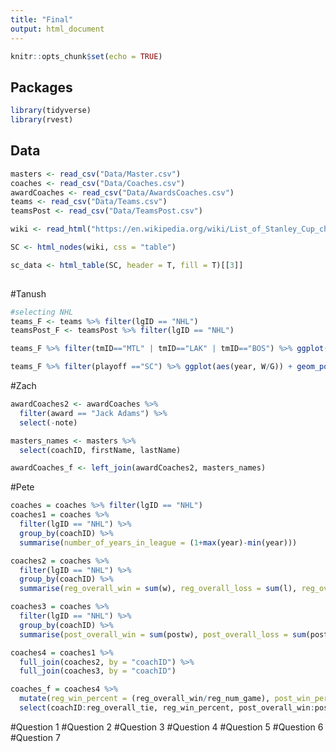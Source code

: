 ```yaml
---
title: "Final"
output: html_document
---
```


```r
knitr::opts_chunk$set(echo = TRUE)
```

## Packages

```r
library(tidyverse)
library(rvest)
```

## Data 

```r
masters <- read_csv("Data/Master.csv")
coaches <- read_csv("Data/Coaches.csv")
awardCoaches <- read_csv("Data/AwardsCoaches.csv")
teams <- read_csv("Data/Teams.csv")
teamsPost <- read_csv("Data/TeamsPost.csv")

wiki <- read_html("https://en.wikipedia.org/wiki/List_of_Stanley_Cup_champions")

SC <- html_nodes(wiki, css = "table")

sc_data <- html_table(SC, header = T, fill = T)[[3]]
                 
```

#Tanush
```r
#selecting NHL
teams_F <- teams %>% filter(lgID == "NHL")
teamsPost_F <- teamsPost %>% filter(lgID == "NHL")

teams_F %>% filter(tmID=="MTL" | tmID=="LAK" | tmID=="BOS") %>% ggplot(aes(year, W)) + geom_point(aes(color=tmID)) + geom_line(aes(color=tmID), alpha =0.6) + labs(y="Wins")

teams_F %>% filter(playoff =="SC") %>% ggplot(aes(year, W/G)) + geom_point(aes(color=tmID)) + geom_smooth()+ labs(title = "Stanley Cup Winners", y="Proportion of games won")

```

#Zach
```r
awardCoaches2 <- awardCoaches %>% 
  filter(award == "Jack Adams") %>% 
  select(-note)

masters_names <- masters %>% 
  select(coachID, firstName, lastName)

awardCoaches_f <- left_join(awardCoaches2, masters_names)
```


#Pete

```r
coaches = coaches %>% filter(lgID == "NHL")
coaches1 = coaches %>% 
  filter(lgID == "NHL") %>% 
  group_by(coachID) %>% 
  summarise(number_of_years_in_league = (1+max(year)-min(year)))

coaches2 = coaches %>% 
  filter(lgID == "NHL") %>% 
  group_by(coachID) %>% 
  summarise(reg_overall_win = sum(w), reg_overall_loss = sum(l), reg_overall_tie = sum(t), reg_num_game = sum(g))

coaches3 = coaches %>% 
  filter(lgID == "NHL") %>% 
  group_by(coachID) %>% 
  summarise(post_overall_win = sum(postw), post_overall_loss = sum(postl), post_overall_tie = sum(postt), post_num_game = sum(postg))

coaches4 = coaches1 %>% 
  full_join(coaches2, by = "coachID") %>%
  full_join(coaches3, by = "coachID")

coaches_f = coaches4 %>% 
  mutate(reg_win_percent = (reg_overall_win/reg_num_game), post_win_percent = post_overall_win/post_num_game) %>% 
  select(coachID:reg_overall_tie, reg_win_percent, post_overall_win:post_overall_tie,post_win_percent)

```

#Question 1
#Question 2
#Question 3
#Question 4
#Question 5
#Question 6
#Question 7